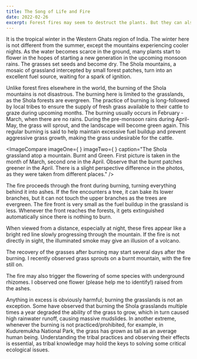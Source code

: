 ```yaml
---
title: The Song of Life and Fire
date: 2022-02-26
excerpt: Forest fires may seem to destruct the plants. But they can also help in maintaining the ecosystem...
---
```


It is the tropical winter in the Western Ghats region of India. The winter here is not different from the summer, except the mountains experiencing cooler nights. As the water becomes scarce in the ground, many plants start to flower in the hopes of starting a new generation in the upcoming monsoon rains. The grasses set seeds and become dry. The Shola mountains, a mosaic of grassland intercepted by small forest patches, turn into an excellent fuel source, waiting for a spark of ignition.

<IndexedImage
  src="song-of-life-and-fire-1.jpeg"
  index={0}
  caption="Dry Shola grasslands during winter. Observe that the Shola forests in the valley below are evergreen."
  type="NORMAL"
/>

Unlike forest fires elsewhere in the world, the burning of the Shola mountains is not disastrous. The burning here is limited to the grasslands, as the Shola forests are evergreen. The practice of burning is long-followed by local tribes to ensure the supply of fresh grass available to their cattle to graze during upcoming months. The burning usually occurs in February - March, when there are no rains. During the pre-monsoon rains during April-May, the grass will sprout, and the landscape will become green again. This regular burning is said to help maintain excessive fuel buildup and prevent aggressive grass growth, making the grass undesirable for the cattle.

<ImageCompare
  imageOne={
    <IndexedImage index={1} src="song-of-life-and-fire-2.jpeg" nocaption />
  }
  imageTwo={
    <IndexedImage index={2} src="song-of-life-and-fire-3.jpeg" nocaption />
  }
  caption="The Shola grassland atop a mountain. Burnt and Green. First picture is taken in the month of March, second one in the April. Observe that the burnt patches greener in the April. There is a slight perspective difference in the photos, as they were taken from different places."
/>

The fire proceeds through the front during burning, turning everything behind it into ashes. If the fire encounters a tree, it can bake its lower branches, but it can not touch the upper branches as the trees are evergreen. The fire front is very small as the fuel buildup in the grassland is less. Whenever the front reaches the forests, it gets extinguished automatically since there is nothing to burn.

<IndexedImage
  src="song-of-life-and-fire-4.jpeg"
  index={3}
  caption="The fire front progressing through Shola grassland. Observe flying ashes. Shola forest in the background, which remains unharmed by the fire."
  type="NORMAL"
/>

When viewed from a distance, especially at night, these fires appear like a bright red line slowly progressing through the mountain. If the fire is not directly in sight, the illuminated smoke may give an illusion of a volcano.

<IndexedImage
  src="song-of-life-and-fire-5.jpeg"
  index={4}
  caption="Grassland fire viewed from a distance at night"
  type="FULL_WIDTH"
/>

The recovery of the grasses after burning may start several days after the burning. I recently observed grass sprouts on a burnt mountain, with the fire still on.

<IndexedImage
  src="song-of-life-and-fire-6.jpeg"
  index={5}
  caption="Grass sprouting after being swept through fire"
  type="NORMAL"
  hide
/>

The fire may also trigger the flowering of some species with underground rhizomes. I observed one flower (please help me to identify!) raised from the ashes.

<IndexedImage
  src="song-of-life-and-fire-7.jpeg"
  index={6}
  caption="Flowers of an unknown species raising from the ashes"
  type="NORMAL"
  hide
/>

Anything in excess is obviously harmful; burning the grasslands is not an exception. Some have observed that burning the Shola grasslands multiple times a year degraded the ability of the grass to grow, which in turn caused high rainwater runoff, causing massive mudslides. In another extreme, whenever the burning is not practiced/prohibited, for example, in Kuduremukha National Park, the grass has grown as tall as an average human being. Understanding the tribal practices and observing their effects is essential, as tribal knowledge may hold the keys to solving some critical ecological issues.
